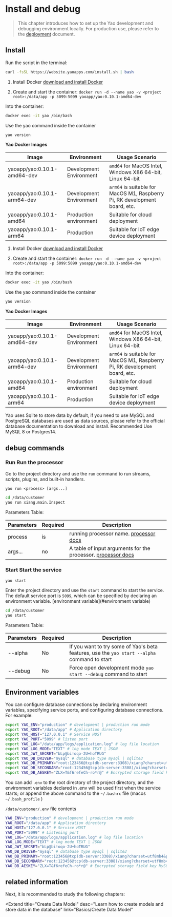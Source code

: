# Install and debug

<blockquote>

This chapter introduces how to set up the Yao development and debugging environment locally. For production use, please refer to the <a href="../deployment/introduction">deployment</a> document.

</blockquote>

## Install

<Tabs defaultActiveKey='1'>
<TabPane tab='Linux & MacOS' key='1'>

Run the script in the terminal:

```bash
curl -fsSL https://website.yaoapps.com/install.sh | bash
```

</TabPane>

<TabPane tab='Windows' key='2'>

1. Install Docker [download and install Docker](https://docs.docker.com/desktop/windows/install/)

2. Create and start the container: `docker run -d --name yao -v <project root>:/data/app -p 5099:5099 yaoapp/yao:0.10.1-amd64-dev`

Into the container:

```bash
docker exec -it yao /bin/bash
```

Use the yao command inside the container

```bash
yao version
```

**Yao Docker Images**

| Image                       | Environment             | Usage Scenario                                                             |
| --------------------------- | ----------------------- | -------------------------------------------------------------------------- |
| yaoapp/yao:0.10.1-amd64-dev | Development Environment | `amd64` for MacOS Intel, Windows X86 64-bit, Linux 64-bit                  |
| yaoapp/yao:0.10.1-arm64-dev | Development Environment | `arm64` is suitable for MacOS M1, Raspberry Pi, RK development board, etc. |
| yaoapp/yao:0.10.1-amd64     | Production environment  | Suitable for cloud deployment                                              |
| yaoapp/yao:0.10.1-arm64     | Production              | Suitable for IoT edge device deployment                                    |

</TabPane>

<TabPane tab='Docker (recommended)' key='3'>

1. Install Docker [download and install Docker](https://docs.docker.com/get-docker/)

2. Create and start the container: `docker run -d --name yao -v <project root>:/data/app -p 5099:5099 yaoapp/yao:0.10.1-amd64-dev`

Into the container:

```bash
docker exec -it yao /bin/bash
```

Use the yao command inside the container

```bash
yao version
```

**Yao Docker Images**

| Image                       | Environment             | Usage Scenario                                                             |
| --------------------------- | ----------------------- | -------------------------------------------------------------------------- |
| yaoapp/yao:0.10.1-amd64-dev | Development Environment | `amd64` for MacOS Intel, Windows X86 64-bit, Linux 64-bit                  |
| yaoapp/yao:0.10.1-arm64-dev | Development Environment | `arm64` is suitable for MacOS M1, Raspberry Pi, RK development board, etc. |
| yaoapp/yao:0.10.1-amd64     | Production environment  | Suitable for cloud deployment                                              |
| yaoapp/yao:0.10.1-arm64     | Production              | Suitable for IoT edge device deployment                                    |

</TabPane>

</Tabs>

<Notice type="success">
  Yao uses Sqlite to store data by default, if you need to use MySQL and
  PostgreSQL databases are used as data sources, please refer to the official
  database documentation to download and install. Recommended Use MySQL 8 or
  Postgres14.
</Notice>

## debug commands

### Run Run the processor

Go to the project directory and use the `run` command to run streams, scripts, plugins, and built-in handlers.

`yao run <process> [args...]`

```bash
cd /data/customer
yao run xiang.main.Inspect
```

Parameters Table:

| Parameters | Required | Description                                                                               |
| ---------- | -------- | ----------------------------------------------------------------------------------------- |
| process    | is       | running processor name. [processor docs](../base/use_processor)                           |
| args...    | no       | A table of input arguments for the processor. [processor docs](../basic/using-processors) |

### Start Start the service

`yao start`

Enter the project directory and use the `start` command to start the service. The default service port is `5099`, which can be specified by declaring an environment variable. [environment variable](#environment variable)

```bash
cd /data/customer
yao start
```

Parameters Table:

| Parameters | Required | Description                                                                                  |
| ---------- | -------- | -------------------------------------------------------------------------------------------- |
| --alpha    | No       | If you want to try some of Yao's beta features, use the `yao start --alpha` command to start |
| --debug    | No       | Force open development mode `yao start --debug` command to start                             |

## Environment variables

You can configure database connections by declaring environment variables, specifying service ports, and configuring database connections. For example:

```bash
export YAO_ENV="production" # development | production run mode
export YAO_ROOT="/data/app" # Application directory
export YAO_HOST="127.0.0.1" # Service HOST
export YAO_PORT="5099" # listen port
export YAO_LOG="/data/app/logs/application.log" # log file location
export YAO_LOG_MODE="TEXT" # log mode TEXT | JSON
export YAO_JWT_SECRET="bLp@bi!oqo-2U+hoTRUG"
export YAO_DB_DRIVER="mysql" # database type mysql | sqlite3
export YAO_DB_PRIMARY="root:123456@tcp(db-server:3308)/xiang?charset=utf8mb4&parseTime=True&loc=Local" # Main library connection
export YAO_DB_SECONDARY="root:123456@tcp(db-server:3308)/xiang?charset=utf8mb4&parseTime=True&loc=Local" # Connect from the library
export YAO_DB_AESKEY="ZLX=T&f6refeCh-ro*r@" # Encrypted storage field key MySQL Only
```

You can add `.env` to the root directory of the project directory, and the environment variables declared in .env will be used first when the service starts; or append the above command to the `~/.bashrc` file (macos `~/.bash_profile` )

`/data/customer/.env` file contents

```bash
YAO_ENV="production" # development | production run mode
YAO_ROOT="/data/app" # Application directory
YAO_HOST="127.0.0.1" # Service HOST
YAO_PORT="5099" # Listening port
YAO_LOG="/data/app/logs/application.log" # log file location
YAO_LOG_MODE="TEXT" # log mode TEXT | JSON
YAO_JWT_SECRET="bLp@bi!oqo-2U+hoTRUG"
YAO_DB_DRIVER="mysql" # database type mysql | sqlite3
YAO_DB_PRIMARY="root:123456@tcp(db-server:3308)/xiang?charset=utf8mb4&parseTime=True&loc=Local" # Main library connection
YAO_DB_SECONDARY="root:123456@tcp(db-server:3308)/xiang?charset=utf8mb4&parseTime=True&loc=Local" # Connect from the library
YAO_DB_AESKEY="ZLX=T&f6refeCh-ro*r@" # Encrypted storage field key MySQL Only

```

<!--
## Video explanation

<Video src="https://player.bilibili.com/player.html?aid=507380047&bvid=BV1Sg411w7hs&cid=465617729&page=1"></Video>

-->

## related information

Next, it is recommended to study the following chapters:

<Extend
  title="Create Data Model"
  desc="Learn how to create models and store data in the database"
  link="Basics/Create Data Model"
></Extend>

<Div style={{ display: "flex", justifyContent: "space-between" }}>
  <Link
    type="prev"
    title="Getting Started"
    link="Introduction/Getting Started"
  ></Link>
  <Link
    type="next"
    title="YAO Architecture Analysis"
    link="Introduction/YAO Architecture Analysis"
  ></Link>
</Div>
